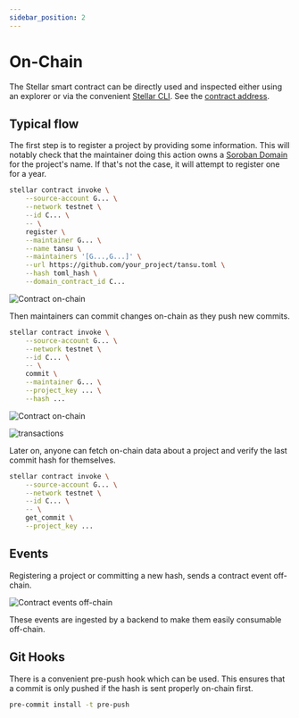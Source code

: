 ```yaml
---
sidebar_position: 2
---
```


# On-Chain

The Stellar smart contract can be directly used and inspected either using an explorer or via the convenient [Stellar CLI](https://github.com/stellar/stellar-cli). See the [contract address](./dapps_and_contracts.mdx).

## Typical flow

The first step is to register a project by providing some information. This will notably check that the maintainer doing this action owns a [Soroban Domain](https://sorobandomains.org/) for the project's name. If that's not the case, it will attempt to register one for a year.

```bash
stellar contract invoke \
	--source-account G... \
	--network testnet \
	--id C... \
	-- \
	register \
	--maintainer G... \
	--name tansu \
	--maintainers '[G...,G...]' \
	--url https://github.com/your_project/tansu.toml \
	--hash toml_hash \
	--domain_contract_id C...
```

![Contract on-chain](/assets/contract.png)

Then maintainers can commit changes on-chain as they push new commits.

```bash
stellar contract invoke \
    --source-account G... \
    --network testnet \
    --id C... \
    -- \
    commit \
    --maintainer G... \
    --project_key ... \
    --hash ...
```

![Contract on-chain](/assets/storage.png)

![transactions](/assets/transactions.png)

Later on, anyone can fetch on-chain data about a project and verify the last commit hash for themselves.

```bash
stellar contract invoke \
    --source-account G... \
    --network testnet \
    --id C... \
    -- \
    get_commit \
    --project_key ...
```

## Events

Registering a project or committing a new hash, sends a contract event off-chain.

![Contract events off-chain](/assets/events.png)

These events are ingested by a backend to make them easily consumable off-chain.

## Git Hooks

There is a convenient pre-push hook which can be used. This ensures that a commit is only pushed if the hash is sent properly on-chain first.

```bash
pre-commit install -t pre-push
```
